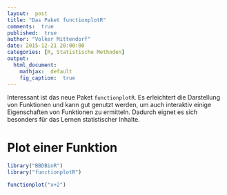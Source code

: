 ```yaml
---
layout:  post
title: "Das Paket functionplotR"
comments:  true
published:  true
author: "Volker Mittendorf"
date: 2015-12-21 20:00:00
categories: [R, Statistische Methoden]
output:
  html_document:
    mathjax:  default
    fig_caption:  true
---
```


Interessant ist das neue Paket ```functionplotR```. Es erleichtert die Darstellung von Funktionen und kann gut genutzt werden, um auch interaktiv einige Eigenschaften von Funktionen zu ermitteln. Dadurch eignet es sich besonders für das Lernen statistischer Inhalte.


# Plot einer Funktion
```r
library("BBDBinR")
library("functionplotR")

```

```r
functionplot("x+2")
```

